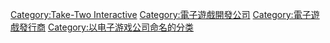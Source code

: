 {{cat main}}

{{DEFAULTSORT:Rockstar Games}}
[[Category:Take-Two_Interactive|Category:Take-Two Interactive]]
[[Category:電子遊戲開發公司|Category:電子遊戲開發公司]]
[[Category:電子遊戲發行商|Category:電子遊戲發行商]]
[[Category:以电子游戏公司命名的分类|Category:以电子游戏公司命名的分类]]